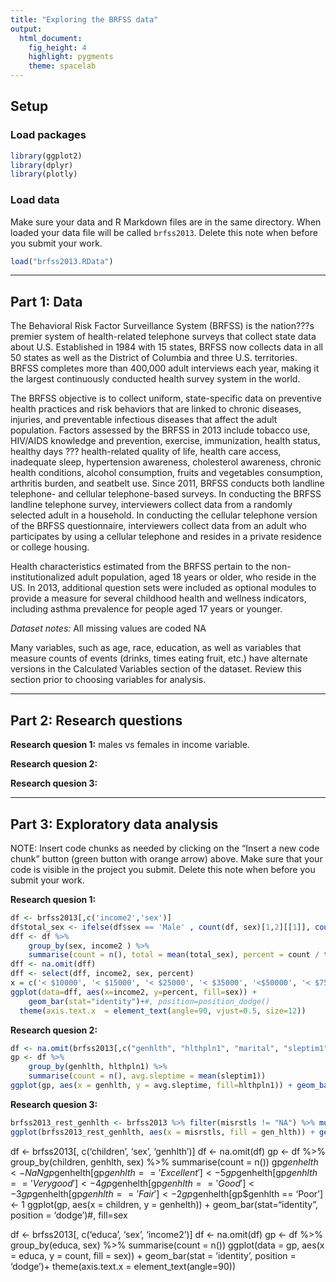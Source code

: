 ```yaml
---
title: "Exploring the BRFSS data"
output: 
  html_document: 
    fig_height: 4
    highlight: pygments
    theme: spacelab
---
```


## Setup

### Load packages

```r


library(ggplot2)
library(dplyr)
library(plotly)
```

### Load data

Make sure your data and R Markdown files are in the same directory. When loaded
your data file will be called `brfss2013`. Delete this note when before you submit 
your work. 

```r
load("brfss2013.RData")
```



* * *

## Part 1: Data
The Behavioral Risk Factor Surveillance System (BRFSS) is the nation???s premier system of health-related telephone surveys that collect state data about U.S. Established in 1984 with 15 states, BRFSS now collects data in all 50 states as well as the District of Columbia and three U.S. territories. BRFSS completes more than 400,000 adult interviews each year, making it the largest continuously conducted health survey system in the world.


The BRFSS objective is to collect uniform, state-specific data on preventive health practices and risk behaviors that are linked to chronic diseases, injuries, and preventable infectious diseases that affect the adult population. Factors assessed by the BRFSS in 2013 include tobacco use, HIV/AIDS knowledge and prevention, exercise, immunization, health status, healthy days ??? health-related quality of life, health care access, inadequate sleep, hypertension awareness, cholesterol awareness, chronic health conditions, alcohol consumption, fruits and vegetables consumption, arthritis burden, and seatbelt use. Since 2011, BRFSS conducts both landline telephone- and cellular telephone-based surveys. In conducting the BRFSS landline telephone survey, interviewers collect data from a randomly selected adult in a household. In conducting the cellular telephone version of the BRFSS questionnaire, interviewers collect data from an adult who participates by using a cellular telephone and resides in a private residence or college housing.

Health characteristics estimated from the BRFSS pertain to the non-institutionalized adult population, aged 18 years or older, who reside in the US. In 2013, additional question sets were included as optional modules to provide a measure for several childhood health and wellness indicators, including asthma prevalence for people aged 17 years or younger.

*Dataset notes:*
All missing values are coded NA

Many variables, such as age, race, education, as well as variables that measure counts of events (drinks, times eating fruit, etc.) have alternate versions in the Calculated Variables section of the dataset. Review this section prior to choosing variables for analysis.

* * *

## Part 2: Research questions

**Research quesion 1:**
males vs females in income variable. 

**Research quesion 2:**

**Research quesion 3:**


* * *

## Part 3: Exploratory data analysis

NOTE: Insert code chunks as needed by clicking on the "Insert a new code chunk" 
button (green button with orange arrow) above. Make sure that your code is visible
in the project you submit. Delete this note when before you submit your work.

**Research quesion 1:**

```r
df <- brfss2013[,c('income2','sex')]
df$total_sex <- ifelse(df$sex == 'Male' , count(df, sex)[1,2][[1]], count(df, sex)[2,2][[1]])
dff <- df %>% 
    group_by(sex, income2 ) %>% 
    summarise(count = n(), total = mean(total_sex), percent = count / total)
dff <- na.omit(dff)
dff <- select(dff, income2, sex, percent)
x = c('< $10000', '< $15000', '< $25000', '< $35000', '<$50000', '< $75000', '>= 75000')
ggplot(data=dff, aes(x=income2, y=percent, fill=sex)) +
    geom_bar(stat="identity")+#, position=position_dodge()
  theme(axis.text.x  = element_text(angle=90, vjust=0.5, size=12))
```



**Research quesion 2:**

```r
df <- na.omit(brfss2013[,c("genhlth", "hlthpln1", "marital", "sleptim1")])
gp <- df %>%
    group_by(genhlth, hlthpln1) %>%
    summarise(count = n(), avg.sleptime = mean(sleptim1))
ggplot(gp, aes(x = genhlth, y = avg.sleptime, fill=hlthpln1)) + geom_bar(stat="identity")
```



**Research quesion 3:**

```r
brfss2013_rest_genhlth <- brfss2013 %>% filter(misrstls != "NA") %>% mutate(gen_hlth = ifelse(genhlth == "Poor", "Poor", "Good")) %>% filter(gen_hlth != "NA")
ggplot(brfss2013_rest_genhlth, aes(x = misrstls, fill = gen_hlth)) + geom_bar(position=position_dodge()) + scale_fill_discrete(name = "General Health") + xlab("Frequency of restless days") + ylab("Proportion")
```
df <- brfss2013[, c('children', 'sex', 'genhlth')]
df <- na.omit(df)
gp <- df %>%
    group_by(children, genhlth, sex) %>%
    summarise(count = n())
gp$genhelth <- NaN
gp$genhelth[gp$genhlth == 'Excellent'] <- 5
gp$genhelth[gp$genhlth == 'Very good'] <- 4
gp$genhelth[gp$genhlth == 'Good'] <- 3
gp$genhelth[gp$genhlth == 'Fair'] <- 2
gp$genhelth[gp$genhlth == 'Poor'] <- 1
ggplot(gp, aes(x = children, y = genhelth)) + geom_bar(stat="identity", position = 'dodge')#, fill=sex





df <- brfss2013[, c('educa', 'sex', 'income2')]
df <- na.omit(df)
gp <- df %>%
    group_by(educa, sex) %>%
    summarise(count = n())
ggplot(data = gp, aes(x = educa, y = count, fill = sex)) + geom_bar(stat = 'identity', position = 'dodge')+
theme(axis.text.x  = element_text(angle=90))
